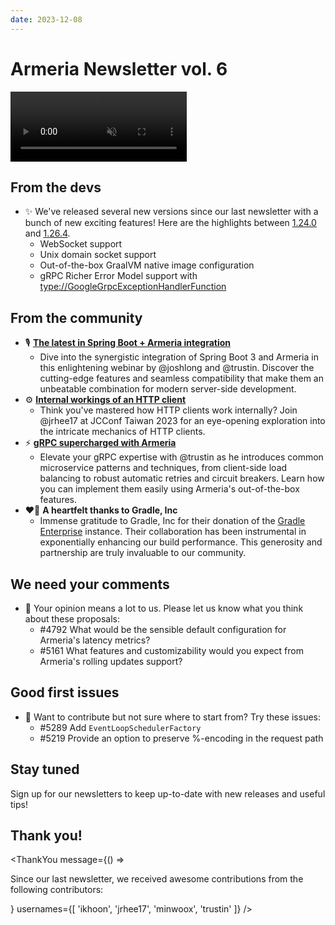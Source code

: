 ```yaml
---
date: 2023-12-08
---
```


# Armeria Newsletter vol. 6

<video class="hideOnReducedMotion" src="../../images/armeria.m4v" preload="none" autoplay muted loop style="width: 282px; height: 112px;">
  <img src="../../images/armeria.gif" loading="lazy" width="282" height="112" />
</video>

## From the devs

<div class="noBullet">

- ✨ We've released several new versions since our last newsletter with a bunch of new exciting features! Here are the highlights between [1.24.0](/release-notes/1.24.0) and [1.26.4](/release-notes/1.26.4).
  - WebSocket support
  - Unix domain socket support
  - Out-of-the-box GraalVM native image configuration
  - gRPC Richer Error Model support with <type://GoogleGrpcExceptionHandlerFunction>

</div>

## From the community

<div class="noBullet">

- 🎙️ [**The latest in Spring Boot + Armeria integration**](https://www.youtube.com/watch?v=LbBGUDGXuV8)
  - Dive into the synergistic integration of Spring Boot 3 and Armeria in this enlightening webinar by @joshlong and @trustin. Discover the cutting-edge features and seamless compatibility that make them an unbeatable combination for modern server-side development.
- ⚙️ [**Internal workings of an HTTP client**](https://www.youtube.com/watch?v=xEvcG_zNwiw)
  - Think you've mastered how HTTP clients work internally? Join @jrhee17 at JCConf Taiwan 2023 for an eye-opening exploration into the intricate mechanics of HTTP clients.
- ⚡ [**gRPC supercharged with Armeria**](https://www.youtube.com/watch?v=g_z_Pbjd0v0)
  - Elevate your gRPC expertise with @trustin as he introduces common microservice patterns and techniques, from client-side load balancing to robust automatic retries and circuit breakers. Learn how you can implement them easily using Armeria's out-of-the-box features.
- ❤️‍🔥 **A heartfelt thanks to Gradle, Inc**
  - Immense gratitude to Gradle, Inc for their donation of the [Gradle Enterprise](https://gradle.com) instance. Their collaboration has been instrumental in exponentially enhancing our build performance. This generosity and partnership are truly invaluable to our community.

</div>

## We need your comments

<div class="noBullet">

- 🤔 Your opinion means a lot to us. Please let us know what you think about these proposals:
  - #4792 What would be the sensible default configuration for Armeria's latency metrics?
  - #5161 What features and customizability would you expect from Armeria's rolling updates support?

</div>

## Good first issues

<div class="noBullet">

- 🔰 Want to contribute but not sure where to start from? Try these issues:
  - #5289 Add `EventLoopSchedulerFactory`
  - #5219 Provide an option to preserve %-encoding in the request path

</div>

## Stay tuned

Sign up for our newsletters to keep up-to-date with new releases and useful tips!

<div style="max-width: 320px; margin-top: 0.5rem;">
  <Mailchimp />
</div>

## Thank you!

<ThankYou
  message={() => <p>Since our last newsletter, we received awesome contributions from the following contributors:</p>}
  usernames={[
    'ikhoon',
    'jrhee17',
    'minwoox',
    'trustin'
  ]}
/>
